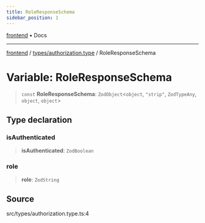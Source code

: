 ```yaml
---
title: RoleResponseSchema
sidebar_position: 1
---
```


[frontend](../../..) • Docs

***

[frontend](../../..) / [types/authorization.type](..) / RoleResponseSchema

# Variable: RoleResponseSchema

> `const` **RoleResponseSchema**: `ZodObject`\<`object`, `"strip"`, `ZodTypeAny`, `object`, `object`\>

## Type declaration

### isAuthenticated

> **isAuthenticated**: `ZodBoolean`

### role

> **role**: `ZodString`

## Source

src/types/authorization.type.ts:4
